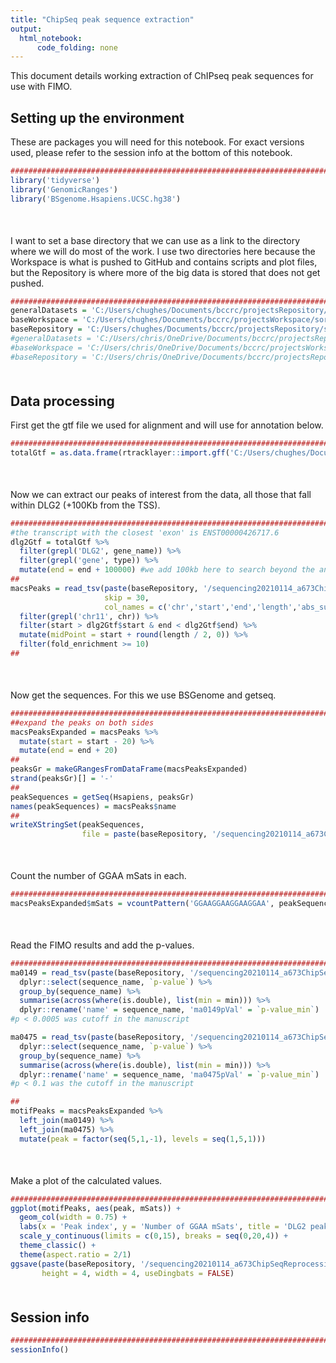 ```yaml
---
title: "ChipSeq peak sequence extraction"
output:
  html_notebook:
      code_folding: none
---
```


This document details working extraction of ChIPseq peak sequences for use with FIMO.

## Setting up the environment

These are packages you will need for this notebook. For exact versions used, please refer to the session info at the bottom of this notebook.

```r
##########################################################################################
library('tidyverse')
library('GenomicRanges')
library('BSgenome.Hsapiens.UCSC.hg38')
```

<div style="margin-bottom:50px;"></div>

I want to set a base directory that we can use as a link to the directory where we will do most of the work. I use two directories here because the Workspace is what is pushed to GitHub and contains scripts and plot files, but the Repository is where more of the big data is stored that does not get pushed.

```r
##########################################################################################
generalDatasets = 'C:/Users/chughes/Documents/bccrc/projectsRepository/generalDatasets'
baseWorkspace = 'C:/Users/chughes/Documents/bccrc/projectsWorkspace/sorensenLab/relatedToDlg2'
baseRepository = 'C:/Users/chughes/Documents/bccrc/projectsRepository/sorensenLab/relatedToDlg2'
#generalDatasets = 'C:/Users/chris/OneDrive/Documents/bccrc/projectsRepository/generalDatasets'
#baseWorkspace = 'C:/Users/chris/OneDrive/Documents/bccrc/projectsWorkspace/sorensenLab/relatedToYbx1'
#baseRepository = 'C:/Users/chris/OneDrive/Documents/bccrc/projectsRepository/sorensenLab/relatedToYbx1'
```

<div style="margin-bottom:50px;"></div>

## Data processing

First get the gtf file we used for alignment and will use for annotation below.

```r
##########################################################################################
totalGtf = as.data.frame(rtracklayer::import.gff('C:/Users/chughes/Documents/bccrc/databases/hg38/gencode_gtf/hg38.gtf.gz'))
```

<div style="margin-bottom:50px;"></div>

Now we can extract our peaks of interest from the data, all those that fall within DLG2 (+100Kb from the TSS). 

```r
##########################################################################################
#the transcript with the closest 'exon' is ENST00000426717.6
dlg2Gtf = totalGtf %>%
  filter(grepl('DLG2', gene_name)) %>%
  filter(grepl('gene', type)) %>%
  mutate(end = end + 100000) #we add 100kb here to search beyond the annotated TSS
##
macsPeaks = read_tsv(paste(baseRepository, '/sequencing20210114_a673ChipSeqReprocessingAynaud/SRR8832674_peaks.xls', sep = ''), 
                     skip = 30, 
                     col_names = c('chr','start','end','length','abs_summit','pileup','logPValue','fold_enrichment','logQValue','name')) %>%
  filter(grepl('chr11', chr)) %>%
  filter(start > dlg2Gtf$start & end < dlg2Gtf$end) %>%
  mutate(midPoint = start + round(length / 2, 0)) %>%
  filter(fold_enrichment >= 10)
##
```

<div style="margin-bottom:50px;"></div>

Now get the sequences. For this we use BSGenome and getseq.

```r
##########################################################################################
##expand the peaks on both sides
macsPeaksExpanded = macsPeaks %>%
  mutate(start = start - 20) %>%
  mutate(end = end + 20)
##
peaksGr = makeGRangesFromDataFrame(macsPeaksExpanded)
strand(peaksGr)[] = '-'
##
peakSequences = getSeq(Hsapiens, peaksGr)
names(peakSequences) = macsPeaks$name
##
writeXStringSet(peakSequences, 
                file = paste(baseRepository, '/sequencing20210114_a673ChipSeqReprocessingAynaud/fimo/SRR8832674_peakSequences.fasta', sep = ''))
```

<div style="margin-bottom:50px;"></div>

Count the number of GGAA mSats in each.

```r
##########################################################################################
macsPeaksExpanded$mSats = vcountPattern('GGAAGGAAGGAAGGAA', peakSequences)
```

<div style="margin-bottom:50px;"></div>

Read the FIMO results and add the p-values.

```r
##########################################################################################
ma0149 = read_tsv(paste(baseRepository, '/sequencing20210114_a673ChipSeqReprocessingAynaud/fimo/fimo_MA0149.1/fimo.txt', sep = '')) %>%
  dplyr::select(sequence_name, `p-value`) %>%
  group_by(sequence_name) %>%
  summarise(across(where(is.double), list(min = min))) %>%
  dplyr::rename('name' = sequence_name, 'ma0149pVal' = `p-value_min`)
#p < 0.0005 was cutoff in the manuscript

ma0475 = read_tsv(paste(baseRepository, '/sequencing20210114_a673ChipSeqReprocessingAynaud/fimo/fimo_MA0475.1/fimo.txt', sep = '')) %>%
  dplyr::select(sequence_name, `p-value`) %>%
  group_by(sequence_name) %>%
  summarise(across(where(is.double), list(min = min))) %>%
  dplyr::rename('name' = sequence_name, 'ma0475pVal' = `p-value_min`)
#p < 0.1 was the cutoff in the manuscript

##
motifPeaks = macsPeaksExpanded %>%
  left_join(ma0149) %>%
  left_join(ma0475) %>%
  mutate(peak = factor(seq(5,1,-1), levels = seq(1,5,1)))
```

<div style="margin-bottom:50px;"></div>

Make a plot of the calculated values.

```r
##########################################################################################
ggplot(motifPeaks, aes(peak, mSats)) +
  geom_col(width = 0.75) +
  labs(x = 'Peak index', y = 'Number of GGAA mSats', title = 'DLG2 peak motif enrichment') +
  scale_y_continuous(limits = c(0,15), breaks = seq(0,20,4)) +
  theme_classic() +
  theme(aspect.ratio = 2/1)
ggsave(paste(baseRepository, '/sequencing20210114_a673ChipSeqReprocessingAynaud/fimo/barplot_dlg2ChipSeqPeakMotifEnrichment.pdf', sep = ''),
       height = 4, width = 4, useDingbats = FALSE)
```


<div style="margin-bottom:50px;"></div>

## Session info

```r
##########################################################################################
sessionInfo()
```









